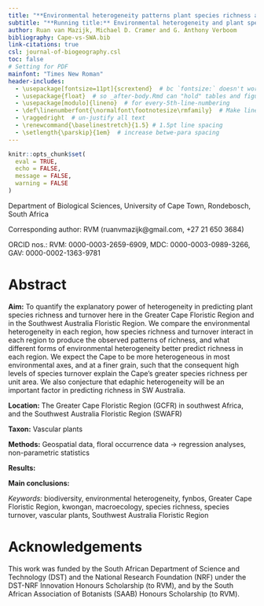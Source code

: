 ```yaml
---
title: "**Environmental heterogeneity patterns plant species richness and turnover in two hyperdiverse floras**"
subtitle: "**Running title:** Environmental heterogeneity and plant species richness"
author: Ruan van Mazijk, Michael D. Cramer and G. Anthony Verboom
bibliography: Cape-vs-SWA.bib
link-citations: true
csl: journal-of-biogeography.csl
toc: false
# Setting for PDF
mainfont: "Times New Roman"
header-includes:
  - \usepackage[fontsize=11pt]{scrextend}  # bc `fontsize:` doesn't work w/ custom `mainfont:`
  - \usepackage{float}  # so _after-body.Rmd can "hold" tables and figures
  - \usepackage[modulo]{lineno}  # for every-5th-line-numbering
  - \def\linenumberfont{\normalfont\footnotesize\rmfamily}  # Make line-numbering bigger
  - \raggedright  # un-justify all text
  - \renewcommand{\baselinestretch}{1.5} # 1.5pt line spacing
  - \setlength{\parskip}{1em}  # increase betwe-para spacing
---
```


<!--TODO: add citation links in text-->

```r
knitr::opts_chunk$set(
  eval = TRUE,
  echo = FALSE,
  message = FALSE,
  warning = FALSE
)
```

Department of Biological Sciences, University of Cape Town, Rondebosch, South Africa

Corresponding author: RVM (ruanvmazijk@gmail.com, +27 21 650 3684)

ORCID nos.: RVM: 0000-0003-2659-6909, MDC: 0000-0003-0989-3266, GAV: 0000-0002-1363-9781<!--?-->

<!--Start line-numbering after title-matter-->

\linenumbers

# Abstract {-}

<!--J Biogeog: 300 word abstract-->

**Aim:** <!--from ResearchGate project--> To quantify the explanatory power of heterogeneity in predicting plant species richness and turnover here in the Greater Cape Floristic Region and in the Southwest Australia Floristic Region. We compare the environmental heterogeneity in each region, how species richness and turnover interact in each region to produce the observed patterns of richness, and what different forms of environmental heterogeneity better predict richness in each region. We expect the Cape to be more heterogeneous in most environmental axes, and at a finer grain, such that the consequent high levels of species turnover explain the Cape's greater species richness per unit area. We also conjecture that edaphic heterogeneity will be an important factor in predicting richness in SW Australia.
  
**Location:** The Greater Cape Floristic Region (GCFR) in southwest Africa, and the Southwest Australia Floristic Region (SWAFR)

**Taxon:** Vascular plants
  
**Methods:** Geospatial data, floral occurrence data $\rightarrow$ regression analyses, non-parametric statistics
  
**Results:** <!--TODO-->
  
**Main conclusions:** <!--TODO-->

_Keywords:_ biodiversity, environmental heterogeneity, fynbos, Greater Cape Floristic Region, kwongan, macroecology, species richness, species turnover, vascular plants, Southwest Australia Floristic Region

# Acknowledgements {-}

This work was funded by the South African Department of Science and Technology (DST) and the National Research Foundation (NRF) under the DST-NRF Innovation Honours Scholarship (to RVM), and by the South African Association of Botanists (SAAB) Honours Scholarship (to RVM). <!--Computations were performed using facilities provided by the University of Cape Town’s ICTS High Performance Computing team: <hpc.uct.ac.za>.-->

<!--TODO: Notify these acknowledged parties of publication too-->

<!--
Abbreviations:
- Greater Cape Floristic Region (GCFR) (= "Cape")
- Southwest Australia Floristic Region (SWAFR)  (= "SWA")
- TODO: fiver percent degree square (i.e. 0.05º x 0.05º) (FPDS)?
- quarter degree square (i.e. 0.25º x 0.25º) (QDS)
- half degree square (i.e. 0.50º x 0.50º) (HDS)
- three-quarter degree square (i.e. 0.75º x 0.75º) (3QDS)
- environmental heterogeneity (EH)
- & environmental variables' abbreviations in Table \@ref(tab:data-sources).
-->

<!--
CRediT breakdown:
(see <https://casrai.org/credit/>)
1. Conceptualisation: GAV, MDC
2. Data curation: RVM
3. Formal analysis: RVM
4. Funding acquisition: RVM
5. Investigation: RVM
6. Methodology: GAV, MDC, RVM
7. Project administration: GAV, MDC, RVM
8. Resources: RVM
9. Software: RVM
10. Supervision: GAV, MDC
11. Validation: RVM
12. Visualisation: RVM
13. Writing - original draft: RVM
14. Writing - review & editing: GAV, MDC
-->
